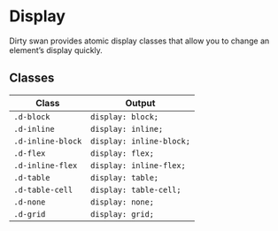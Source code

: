 <Meta title="CSS/Base/Display" />

# Display

Dirty swan provides atomic display classes that allow you to change an element’s display quickly.

## Classes

| Class             | Output                   |
| ----------------- | ------------------------ |
| `.d-block`        | `display: block;`        |
| `.d-inline`       | `display: inline;`       |
| `.d-inline-block` | `display: inline-block;` |
| `.d-flex`         | `display: flex;`         |
| `.d-inline-flex`  | `display: inline-flex;`  |
| `.d-table`        | `display: table;`        |
| `.d-table-cell`   | `display: table-cell;`   |
| `.d-none`         | `display: none;`         |
| `.d-grid`         | `display: grid;`         |
